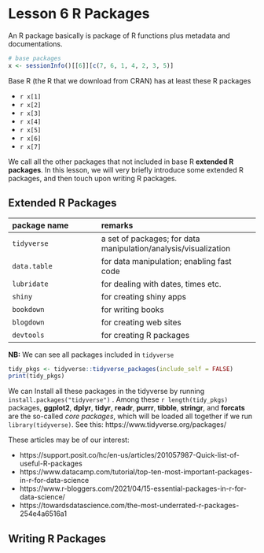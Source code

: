 # Lesson 6 R Packages {#L6}

An R package basically is package of R functions plus metadata and documentations.

```r
# base packages
x <- sessionInfo()[[6]][c(7, 6, 1, 4, 2, 3, 5)]
```

Base R (the R that we download from CRAN) has at least these R packages

- `r x[1]`
- `r x[2]`
- `r x[3]`
- `r x[4]`
- `r x[5]`
- `r x[6]`
- `r x[7]`

We call all the other packages that not included in base R **extended R packages**. In this lesson, we will very briefly introduce some extended R packages, and then touch upon writing R packages.

## Extended R Packages

package name      | remarks
:-----------------|:-------------------------------
`tidyverse`       | a set of packages; for data manipulation/analysis/visualization
`data.table`      | for data manipulation; enabling fast code
`lubridate`       | for dealing with dates, times etc.
`shiny`           | for creating shiny apps
`bookdown`        | for writing books
`blogdown`        | for creating web sites
`devtools`        | for creating R packages

**NB:** We can see all packages included in `tidyverse`
```r
tidy_pkgs <- tidyverse::tidyverse_packages(include_self = FALSE)
print(tidy_pkgs)
```
We can Install all these packages in the tidyverse by running `install.packages("tidyverse")` .
Among these `r length(tidy_pkgs)` packages, **ggplot2**, **dplyr**, **tidyr**,
**readr**, **purrr**, **tibble**, **stringr**, and **forcats** are the so-called *core packages*, which will be loaded all together if we run `library(tidyverse)`. See this: https://www.tidyverse.org/packages/

These articles may be of our interest:

- https://support.posit.co/hc/en-us/articles/201057987-Quick-list-of-useful-R-packages
- https://www.datacamp.com/tutorial/top-ten-most-important-packages-in-r-for-data-science
- https://www.r-bloggers.com/2021/04/15-essential-packages-in-r-for-data-science/
- https://towardsdatascience.com/the-most-underrated-r-packages-254e4a6516a1



## Writing R Packages

